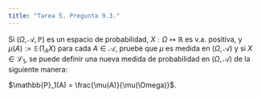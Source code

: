 ```yaml
---
title: "Tarea 5. Pregunta 9.3."
---
```


Si $(\Omega,\mathscr{A},\mathbb{P})$ es un espacio de probabilidad, $X: \Omega \longmapsto \mathbb{R}$ es v.a. positiva, y $\mu(A) := \mathbb{E}(1_AX)$ para cada $A \in \mathscr{A}$, pruebe que $\mu$ es medida en $(\Omega,\mathscr{A})$ y si $X \in \mathscr{L}_1$, se puede definir una nueva medida de probabilidad en $(\Omega, \mathscr{A})$ de la siguiente manera:

$\mathbb{P}_1(A) = \frac{\mu(A)}{\mu(\Omega)}$.

